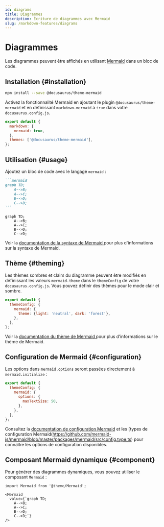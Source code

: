 ```yaml
---
id: diagrams
title: Diagrammes
description: Écriture de diagrammes avec Mermaid
slug: /markdown-features/diagrams
---
```


# Diagrammes

Les diagrammes peuvent être affichés en utilisant [Mermaid](https://mermaid-js.github.io/mermaid/) dans un bloc de code.

## Installation {#installation}

```bash npm2yarn
npm install --save @docusaurus/theme-mermaid
```

Activez la fonctionnalité Mermaid en ajoutant le plugin `@docusaurus/theme-mermaid` et en définissant `markdown.mermaid` à `true` dans votre `docusaurus.config.js`.

```js title="docusaurus.config.js"
export default {
  markdown: {
    mermaid: true,
  },
  themes: ['@docusaurus/theme-mermaid'],
};
```

## Utilisation {#usage}

Ajoutez un bloc de code avec le langage `mermaid` :

````md title="Example Mermaid diagram"
```mermaid
graph TD;
    A-->B;
    A-->C;
    B-->D;
    C-->D;
```
````

```mermaid
graph TD;
    A-->B;
    A-->C;
    B-->D;
    C-->D;
```

Voir la [documentation de la syntaxe de Mermaid ](https://mermaid-js.github.io/mermaid/#/./n00b-syntaxReference) pour plus d'informations sur la syntaxe de Mermaid.

## Thème {#theming}

Les thèmes sombres et clairs du diagramme peuvent être modifiés en définissant les valeurs `mermaid.theme` dans le `themeConfig` de votre `docusaurus.config.js`. Vous pouvez définir des thèmes pour le mode clair et sombre.

```js title="docusaurus.config.js"
export default {
  themeConfig: {
    mermaid: {
      theme: {light: 'neutral', dark: 'forest'},
    },
  },
};
```

Voir la [documentation du thème de Mermaid ](https://mermaid-js.github.io/mermaid/#/theming) pour plus d'informations sur le thème de Mermaid.

## Configuration de Mermaid {#configuration}

Les options dans `mermaid.options` seront passées directement à `mermaid.initialize` :

```js title="docusaurus.config.js"
export default {
  themeConfig: {
    mermaid: {
      options: {
        maxTextSize: 50,
      },
    },
  },
};
```

Consultez la [documentation de configuration Mermaid](https://mermaid-js.github.io/mermaid/#/./Setup?id=configuration) et les [types de configuration Mermaid(https://github.com/mermaid-js/mermaid/blob/master/packages/mermaid/src/config.type.ts) pour connaître les options de configuration disponibles.

## Composant Mermaid dynamique {#component}

Pour générer des diagrammes dynamiques, vous pouvez utiliser le composant `Mermaid` :

```mdx title="Example of dynamic Mermaid component"
import Mermaid from '@theme/Mermaid';

<Mermaid
  value={`graph TD;
    A-->B;
    A-->C;
    B-->D;
    C-->D;`}
/>
```
